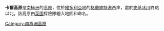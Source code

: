 {{coord|76|56|S|162|20|E|source:GNIS|display=title}}

'''卡爾高原'''是[[南極洲|南極洲]]的[[高原|高原]]，位於[[維多利亞地|維多利亞地]]的[[格蘭納特港|格蘭納特港]]西岸，處於[[麥基冰川|麥基冰川]]終點以北，該高原由[[英國|英國]]探險隊繪入地圖和命名。

{{DEFAULTSORT:Kar Plateau}}
[[Category:南極洲高原|Category:南極洲高原]]


{{ScottCoast-geo-stub}}